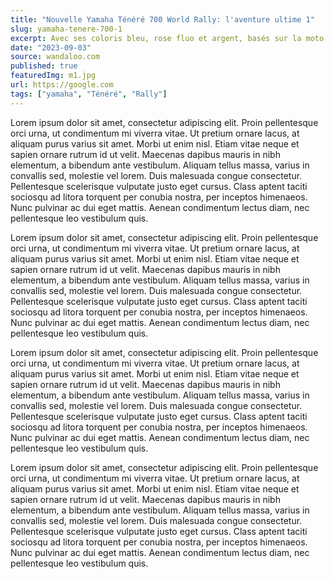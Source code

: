 ```yaml
---
title: "Nouvelle Yamaha Ténéré 700 World Rally: l'aventure ultime 1"
slug: yamaha-tenere-700-1
excerpt: Avec ses coloris bleu, rose fluo et argent, basés sur la moto d’usine de Stéphane Peterhansel en 1993, la Ténéré 700 World Rally célèbre les succès de Yamaha sur le Dakar
date: "2023-09-03"
source: wandaloo.com
published: true
featuredImg: m1.jpg
url: https://google.com
tags: ["yamaha", "Ténéré", "Rally"]
---
```


Lorem ipsum dolor sit amet, consectetur adipiscing elit. Proin pellentesque orci urna, ut condimentum mi
viverra vitae. Ut pretium ornare lacus, at aliquam purus varius sit amet. Morbi ut enim nisl. Etiam vitae
neque et sapien ornare rutrum id ut velit. Maecenas dapibus mauris in nibh elementum, a bibendum ante
vestibulum. Aliquam tellus massa, varius in convallis sed, molestie vel lorem. Duis malesuada congue
consectetur. Pellentesque scelerisque vulputate justo eget cursus. Class aptent taciti sociosqu ad litora
torquent per conubia nostra, per inceptos himenaeos. Nunc pulvinar ac dui eget mattis. Aenean condimentum
lectus diam, nec pellentesque leo vestibulum quis.

Lorem ipsum dolor sit amet, consectetur adipiscing elit. Proin pellentesque orci urna, ut condimentum mi
viverra vitae. Ut pretium ornare lacus, at aliquam purus varius sit amet. Morbi ut enim nisl. Etiam vitae
neque et sapien ornare rutrum id ut velit. Maecenas dapibus mauris in nibh elementum, a bibendum ante
vestibulum. Aliquam tellus massa, varius in convallis sed, molestie vel lorem. Duis malesuada congue
consectetur. Pellentesque scelerisque vulputate justo eget cursus. Class aptent taciti sociosqu ad litora
torquent per conubia nostra, per inceptos himenaeos. Nunc pulvinar ac dui eget mattis. Aenean condimentum
lectus diam, nec pellentesque leo vestibulum quis.

Lorem ipsum dolor sit amet, consectetur adipiscing elit. Proin pellentesque orci urna, ut condimentum mi
viverra vitae. Ut pretium ornare lacus, at aliquam purus varius sit amet. Morbi ut enim nisl. Etiam vitae
neque et sapien ornare rutrum id ut velit. Maecenas dapibus mauris in nibh elementum, a bibendum ante
vestibulum. Aliquam tellus massa, varius in convallis sed, molestie vel lorem. Duis malesuada congue
consectetur. Pellentesque scelerisque vulputate justo eget cursus. Class aptent taciti sociosqu ad litora
torquent per conubia nostra, per inceptos himenaeos. Nunc pulvinar ac dui eget mattis. Aenean condimentum
lectus diam, nec pellentesque leo vestibulum quis.

Lorem ipsum dolor sit amet, consectetur adipiscing elit. Proin pellentesque orci urna, ut condimentum mi
viverra vitae. Ut pretium ornare lacus, at aliquam purus varius sit amet. Morbi ut enim nisl. Etiam vitae
neque et sapien ornare rutrum id ut velit. Maecenas dapibus mauris in nibh elementum, a bibendum ante
vestibulum. Aliquam tellus massa, varius in convallis sed, molestie vel lorem. Duis malesuada congue
consectetur. Pellentesque scelerisque vulputate justo eget cursus. Class aptent taciti sociosqu ad litora
torquent per conubia nostra, per inceptos himenaeos. Nunc pulvinar ac dui eget mattis. Aenean condimentum
lectus diam, nec pellentesque leo vestibulum quis.
